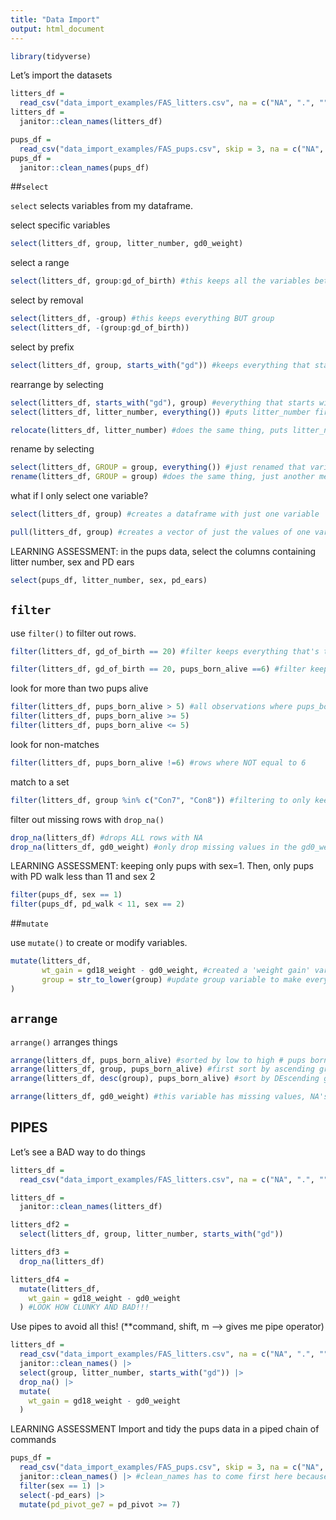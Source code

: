 ```yaml
---
title: "Data Import"
output: html_document
---
```


```r
library(tidyverse)
```

Let's import the datasets

```r
litters_df = 
  read_csv("data_import_examples/FAS_litters.csv", na = c("NA", ".", ""))
litters_df = 
  janitor::clean_names(litters_df)

pups_df = 
  read_csv("data_import_examples/FAS_pups.csv", skip = 3, na = c("NA", ".", ""))
pups_df = 
  janitor::clean_names(pups_df)
```

##`select`

`select` selects variables from my dataframe.

select specific variables

```r
select(litters_df, group, litter_number, gd0_weight)
```

select a range

```r
select(litters_df, group:gd_of_birth) #this keeps all the variables between group and gd_of_birth
```

select by removal

```r
select(litters_df, -group) #this keeps everything BUT group
select(litters_df, -(group:gd_of_birth))
```

select by prefix

```r
select(litters_df, group, starts_with("gd")) #keeps everything that starts with "gd" (there is also an "ends_with" or "contains")
```

rearrange by selecting

```r
select(litters_df, starts_with("gd"), group) #everything that starts with "gd" will appear first before group
select(litters_df, litter_number, everything()) #puts litter_number first, but keeps all your variables

relocate(litters_df, litter_number) #does the same thing, puts litter_number first (just another option)
```

rename by selecting

```r
select(litters_df, GROUP = group, everything()) #just renamed that variable group, but kept everything
rename(litters_df, GROUP = group) #does the same thing, just another method
```

what if I only select one variable?

```r
select(litters_df, group) #creates a dataframe with just one variable

pull(litters_df, group) #creates a vector of just the values of one variable. You'll like...never do this
```

LEARNING ASSESSMENT: in the pups data, select the columns containing litter number, sex and PD ears
```r
select(pups_df, litter_number, sex, pd_ears)
```

## `filter`

use `filter()` to filter out rows.

```r
filter(litters_df, gd_of_birth == 20) #filter keeps everything that's true for gd_of_birth = 20, delete other observations

filter(litters_df, gd_of_birth == 20, pups_born_alive ==6) #filter keeps everything that's true for pups_born_alive = 6 AND the above filter
```

look for more than two pups alive

```r
filter(litters_df, pups_born_alive > 5) #all observations where pups_born_alive >5 we KEEP
filter(litters_df, pups_born_alive >= 5)
filter(litters_df, pups_born_alive <= 5)
```

look for non-matches

```r
filter(litters_df, pups_born_alive !=6) #rows where NOT equal to 6
```

match to a set
```r
filter(litters_df, group %in% c("Con7", "Con8")) #filtering to only keep observations in those 2 groups
```

filter out missing rows with `drop_na()`
```r
drop_na(litters_df) #drops ALL rows with NA
drop_na(litters_df, gd0_weight) #only drop missing values in the gd0_weight column, other missing values are kept
```

LEARNING ASSESSMENT: keeping only pups with sex=1. Then, only pups with PD walk less than 11 and sex 2

```r
filter(pups_df, sex == 1)
filter(pups_df, pd_walk < 11, sex == 2)
```

##`mutate`

use `mutate()` to create or modify variables.

```r
mutate(litters_df, 
       wt_gain = gd18_weight - gd0_weight, #created a 'weight gain' variable that is weight at 18 - weight at 0
       group = str_to_lower(group) #update group variable to make everything lowercase
)
```


## `arrange`

`arrange()` arranges things

```r
arrange(litters_df, pups_born_alive) #sorted by low to high # pups born
arrange(litters_df, group, pups_born_alive) #first sort by ascending group, THEN by pups born alive
arrange(litters_df, desc(group), pups_born_alive) #sort by DEscending group, then by ascending pups born alive

arrange(litters_df, gd0_weight) #this variable has missing values, NA's go to bottom
```

## PIPES

Let's see a BAD way to do things

```r
litters_df = 
  read_csv("data_import_examples/FAS_litters.csv", na = c("NA", ".", ""))

litters_df = 
  janitor::clean_names(litters_df)

litters_df2 = 
  select(litters_df, group, litter_number, starts_with("gd"))

litters_df3 = 
  drop_na(litters_df)

litters_df4 = 
  mutate(litters_df,
    wt_gain = gd18_weight - gd0_weight
  ) #LOOK HOW CLUNKY AND BAD!!!
```

Use pipes to avoid all this! (**command, shift, m --> gives me pipe operator)

```r
litters_df = 
  read_csv("data_import_examples/FAS_litters.csv", na = c("NA", ".", "")) |> #whatever comes OUT of this, goes directly in the next line of code!
  janitor::clean_names() |> 
  select(group, litter_number, starts_with("gd")) |> 
  drop_na() |> 
  mutate(
    wt_gain = gd18_weight - gd0_weight
  )
```

LEARNING ASSESSMENT
Import and tidy the pups data in a piped chain of commands

```r
pups_df = 
  read_csv("data_import_examples/FAS_pups.csv", skip = 3, na = c("NA", ".", "")) |>
  janitor::clean_names() |> #clean_names has to come first here because I am referring to the 'cleaned' names in the later steps
  filter(sex == 1) |> 
  select(-pd_ears) |> 
  mutate(pd_pivot_ge7 = pd_pivot >= 7)
```



















